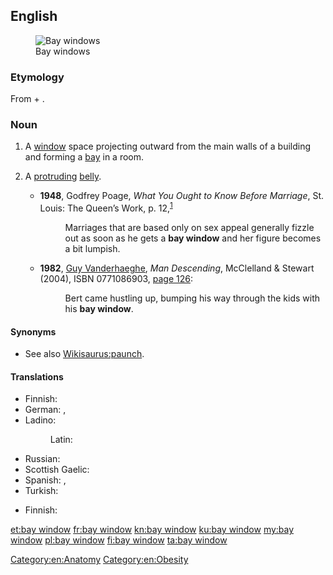 ==English==
{{wikipedia}}
[[Image:Bay Windows.JPG|thumb|right|Bay windows]]

===Etymology===
From {{m|en|bay}} + {{m|en|window}}.

===Noun===
{{en-noun}}

# {{lb|en|architecture}} A [[window]] space projecting outward from the main walls of a building and forming a [[bay]] in a room.
# {{lb|en|figuratively}} A [[protruding]] [[belly]].
#* '''1948''', Godfrey Poage, ''What You Ought to Know Before Marriage'', St. Louis: The Queen’s Work, p. 12,<sup>[https://archive.org/details/whatyououghttokn00poag]</sup>
#*: Marriages that are based only on sex appeal generally fizzle out as soon as he gets a '''bay window''' and her figure becomes a bit lumpish.
#* '''1982''', [[w:Guy Vanderhaeghe|Guy Vanderhaeghe]], ''Man Descending'', McClelland & Stewart (2004), ISBN 0771086903, [http://books.google.com/books?id=VUYNAq1qVTcC&pg=PA126 page 126]:
#*: Bert came hustling up, bumping his way through the kids with his '''bay window'''.

====Synonyms====
* {{sense|protruding belly}} See also [[Wikisaurus:paunch]].

====Translations====
{{trans-top|type of window}}
* Finnish: {{t|fi|erkkeri-ikkuna}}
* German: {{t+|de|Erker}}, {{t|de|Erkerfenster|n}}
* Ladino:
*: Latin: {{t|lad|djumba|f}}
{{trans-mid}}
* Russian: {{t+|ru|э́ркер|m}}
* Scottish Gaelic: {{t|gd|uinneag cearcaill|f}}
* Spanish: {{t|es|ventana de bahía|f}}, {{t|es|ventana saliente|f}}
* Turkish: {{t+|tr|cumba}}
{{trans-bottom}}

{{trans-top|protruding belly}}
* Finnish: {{t|fi|pömppömaha}}
{{trans-mid}}
{{trans-bottom}}

[[Category:en:Anatomy]]
[[Category:en:Obesity]]

[[et:bay window]]
[[fr:bay window]]
[[kn:bay window]]
[[ku:bay window]]
[[my:bay window]]
[[pl:bay window]]
[[fi:bay window]]
[[ta:bay window]]